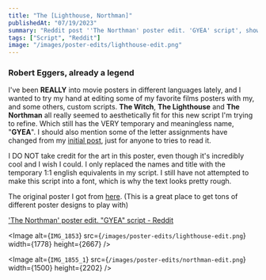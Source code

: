 ```yaml
---
title: "The [Lighthouse, Northman]"
publishedAt: "07/19/2023"
summary: "Reddit post ''The Northman' poster edit. 'GYEA' script', showing a couple of movie poster edits."
tags: ["Script", "Reddit"]
image: "/images/poster-edits/lighthouse-edit.png"
---
```


### Robert Eggers, already a legend

I've been **REALLY** into movie posters in different languages lately, and I wanted to try my hand at editing some of my favorite films posters with my, and some others, custom scripts. **The Witch**, **The Lighthouse** and **The Northman** all really seemed to aesthetically fit for this new script I'm trying to refine. Which still has the VERY temporary and meaningless name, "**GYEA**". I should also mention some of the letter assignments have changed from my [initial post](https://www.reddit.com/r/neography/comments/13wk0t6/is_this_anything/?utm_source=share&utm_medium=web2x&context=3), just for anyone to tries to read it.

I DO NOT take credit for the art in this poster, even though it's incredibly cool and I wish I could. I only replaced the names and title with the temporary 1:1 english equivalents in my script. I still have not attempted to make this script into a font, which is why the text looks pretty rough.

The original poster I got from [here](https://www.themoviedb.org/movie/639933-the-northman/images/posters?language=en-US). (This is a great place to get tons of different poster designs to play with)

['The Northman' poster edit. "GYEA" script - Reddit](https://www.reddit.com/r/neography/comments/153tw4k/the_northman_poster_edit_gyea_script/?utm_source=share&utm_medium=web2x&context=3)

<Image
	alt={`IMG_1853`}
	src={`/images/poster-edits/lighthouse-edit.png`}
    width={1778}
    height={2667}
/>

<Image
	alt={`IMG_1855_1`}
	src={`/images/poster-edits/northman-edit.png`}
    width={1500}
    height={2202}
/>